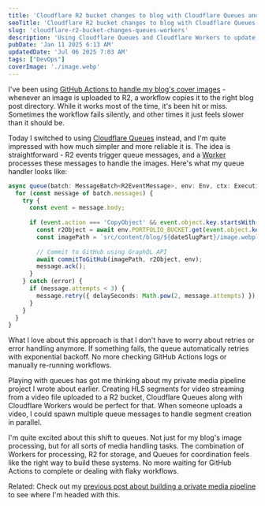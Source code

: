 ```yaml
---
title: 'Cloudflare R2 bucket changes to blog with Cloudflare Queues and Workers'
seoTitle: 'Cloudflare R2 bucket changes to blog with Cloudflare Queues and Workers'
slug: 'cloudflare-r2-bucket-changes-queues-workers'
description: 'Using Cloudflare Queues and Cloudflare Workers to update blog post cover image, instead of a GitHub Actions-based approach.'
pubDate: 'Jan 11 2025 6:13 AM'
updatedDate: 'Jul 06 2025 7:03 AM'
tags: ["DevOps"]
coverImage: './image.webp'
---
```


I've been using [GitHub Actions to handle my blog's cover images](https://github.com/arunsathiya/portfolio/actions/workflows/cover-image.yml) - whenever an image is uploaded to R2, a workflow copies it to the right blog post directory. While it works most of the time, it's been hit or miss. Sometimes the workflow fails silently, and other times it just feels slower than it should be.


Today I switched to using [Cloudflare Queues](https://developers.cloudflare.com/queues/) instead, and I'm quite impressed with how much simpler and more reliable it is. The idea is straightforward - R2 events trigger queue messages, and a [Worker](https://developers.cloudflare.com/workers/) processes these messages to handle the images. Here's what my queue handler looks like:


```typescript
async queue(batch: MessageBatch<R2EventMessage>, env: Env, ctx: ExecutionContext): Promise<void> {
  for (const message of batch.messages) {
    try {
      const event = message.body;
      
      if (event.action === 'CopyObject' && event.object.key.startsWith('sandbox/')) {
        const r2Object = await env.PORTFOLIO_BUCKET.get(event.object.key);
        const imagePath = `src/content/blog/${dateSlugPart}/image.webp`;
        
        // Commit to GitHub using GraphQL API
        await commitToGitHub(imagePath, r2Object, env);
        message.ack();
      }
    } catch (error) {
      if (message.attempts < 3) {
        message.retry({ delaySeconds: Math.pow(2, message.attempts) });
      }
    }
  }
}
```


What I love about this approach is that I don't have to worry about retries or error handling anymore. If something fails, the queue automatically retries with exponential backoff. No more checking GitHub Actions logs or manually re-running workflows.


Playing with queues has got me thinking about my private media pipeline project I wrote about earlier. Creating HLS segments for video streaming from a video file uploaded to a R2 bucket, Cloudflare Queues along with Cloudflare Workers would be perfect for that. When someone uploads a video, I could spawn multiple queue messages to handle segment creation in parallel.


I'm quite excited about this shift to queues. Not just for my blog's image processing, but for all sorts of media handling tasks. The combination of Workers for processing, R2 for storage, and Queues for coordination feels like the right way to build these systems. No more waiting for GitHub Actions to complete or dealing with flaky workflows.


Related: Check out my [previous post about building a private media pipeline](https://www.arun.blog/private-media-pipeline-cloudflare-and-hls) to see where I'm headed with this.

